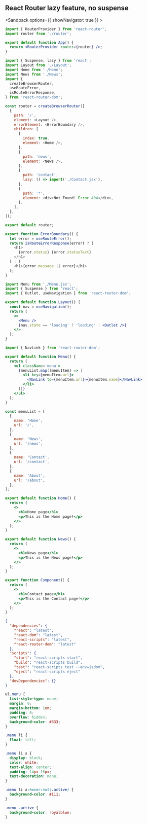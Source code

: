 ## React Router lazy feature, no suspense

<Sandpack options={{ showNavigator: true }} >

```jsx src/App.js active
import { RouterProvider } from 'react-router';
import router from './router';

export default function App() {
  return <RouterProvider router={router} />;
}
```

```js src/router.js
import { Suspense, lazy } from 'react';
import Layout from './Layout';
import Home from './Home';
import News from './News';
import {
  createBrowserRouter,
  useRouteError,
  isRouteErrorResponse,
} from 'react-router-dom';

const router = createBrowserRouter([
  {
    path: '/',
    element: <Layout />,
    errorElement: <ErrorBoundary />,
    children: [
      {
        index: true,
        element: <Home />,
      },
      {
        path: 'news',
        element: <News />,
      },
      {
        path: 'contact',
        lazy: () => import('./Contact.jsx'),
      },
      {
        path: '*',
        element: <div>Not Found! Error 404</div>,
      },
    ],
  },
]);

export default router;

export function ErrorBoundary() {
  let error = useRouteError();
  return isRouteErrorResponse(error) ? (
    <h1>
      {error.status} {error.statusText}
    </h1>
  ) : (
    <h1>{error.message || error}</h1>
  );
}
```

```jsx src/Layout.jsx
import Menu from './Menu.jsx';
import { Suspense } from 'react';
import { Outlet, useNavigation } from 'react-router-dom';

export default function Layout() {
  const nav = useNavigation();
  return (
    <>
      <Menu />
      {nav.state == 'loading' ? 'loading' : <Outlet />}
    </>
  );
}
```

```jsx src/Menu.jsx
import { NavLink } from 'react-router-dom';

export default function Menu() {
  return (
    <ul className='menu'>
      {menuList.map((menuItem) => (
        <li key={menuItem.url}>
          <NavLink to={menuItem.url}>{menuItem.name}</NavLink>
        </li>
      ))}
    </ul>
  );
}

const menuList = [
  {
    name: 'Home',
    url: '/',
  },
  {
    name: 'News',
    url: '/news',
  },
  {
    name: 'Contact',
    url: '/contact',
  },
  {
    name: 'About',
    url: '/about',
  },
];
```

```jsx src/Home.jsx
export default function Home() {
  return (
    <>
      <h1>Home page</h1>
      <p>This is the Home page!</p>
    </>
  );
}
```

```jsx src/News.jsx
export default function News() {
  return (
    <>
      <h1>News page</h1>
      <p>This is the News page!</p>
    </>
  );
}
```

```jsx src/Contact.jsx
export function Component() {
  return (
    <>
      <h1>Contact page</h1>
      <p>This is the Contact page!</p>
    </>
  );
}
```

```json package.json
{
  "dependencies": {
    "react": "latest",
    "react-dom": "latest",
    "react-scripts": "latest",
    "react-router-dom": "latest"
  },
  "scripts": {
    "start": "react-scripts start",
    "build": "react-scripts build",
    "test": "react-scripts test --env=jsdom",
    "eject": "react-scripts eject"
  },
  "devDependencies": {}
}
```

```css
ul.menu {
  list-style-type: none;
  margin: 0;
  margin-bottom: 1em;
  padding: 0;
  overflow: hidden;
  background-color: #333;
}

.menu li {
  float: left;
}

.menu li a {
  display: block;
  color: white;
  text-align: center;
  padding: 14px 16px;
  text-decoration: none;
}

.menu li a:hover:not(.active) {
  background-color: #111;
}

.menu .active {
  background-color: royalblue;
}
```

</Sandpack>
